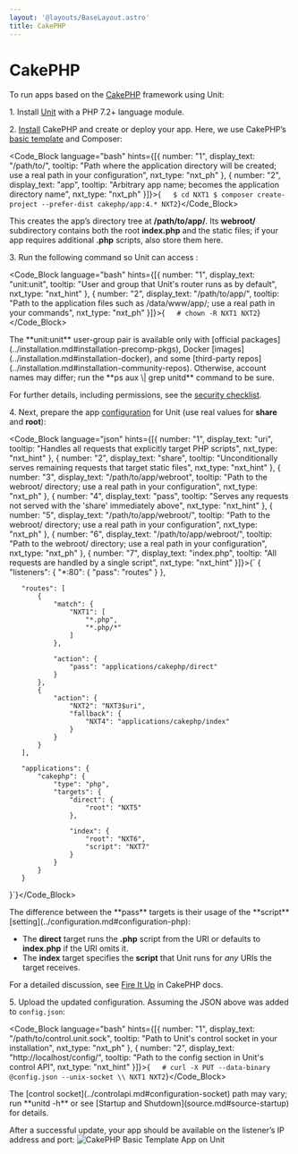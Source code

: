 ```yaml
---
layout: '@layouts/BaseLayout.astro'
title: CakePHP
---
```

# CakePHP

To run apps based on the [CakePHP](https://cakephp.org) framework using Unit:

1\. Install [Unit](../installation.md#installation-precomp-pkgs) with a PHP 7.2+ language module.

2\. [Install](https://book.cakephp.org/4/en/installation.html) CakePHP and create or deploy your app.  Here, we use CakePHP’s [basic template](https://book.cakephp.org/4/en/installation.html#create-a-cakephp-project) and Composer:

<Code_Block language="bash" hints={[{ number: "1", display_text: "/path/to/", tooltip: "Path where the application directory will be created; use a real path in your configuration", nxt_type: "nxt_ph" }, { number: "2", display_text: "app", tooltip: "Arbitrary app name; becomes the application directory name", nxt_type: "nxt_ph" }]}>{`   $ cd NXT1
   $ composer create-project --prefer-dist cakephp/app:4.* NXT2`}</Code_Block>

This creates the app’s directory tree at **/path/to/app/**.  Its **webroot/** subdirectory contains both the root **index.php** and the static files; if your app requires additional **.php** scripts, also store them here.

3\. Run the following command so Unit can access :

<Code_Block language="bash" hints={[{ number: "1", display_text: "unit:unit", tooltip: "User and group that Unit's router runs as by default", nxt_type: "nxt_hint" }, { number: "2", display_text: "/path/to/app/", tooltip: "Path to the application files such as /data/www/app/; use a real path in your commands", nxt_type: "nxt_ph" }]}>{`   # chown -R NXT1 NXT2`}</Code_Block>

<Note type="note">
The **unit:unit** user-group pair is available only with [official packages](../installation.md#installation-precomp-pkgs), Docker [images](../installation.md#installation-docker), and some [third-party repos](../installation.md#installation-community-repos). Otherwise, account names may differ; run the **ps aux \| grep unitd** command to be sure.
</Note>

For further details, including permissions, see the [security checklist](security.md#security-apps).

4\. Next, prepare the app [configuration](../configuration.md#configuration-php) for Unit (use real values for **share** and **root**):

<Code_Block language="json" hints={[{ number: "1", display_text: "uri", tooltip: "Handles all requests that explicitly target PHP scripts", nxt_type: "nxt_hint" }, { number: "2", display_text: "share", tooltip: "Unconditionally serves remaining requests that target static files", nxt_type: "nxt_hint" }, { number: "3", display_text: "/path/to/app/webroot", tooltip: "Path to the webroot/ directory; use a real path in your configuration", nxt_type: "nxt_ph" }, { number: "4", display_text: "pass", tooltip: "Serves any requests not served with the 'share' immediately above", nxt_type: "nxt_hint" }, { number: "5", display_text: "/path/to/app/webroot/", tooltip: "Path to the webroot/ directory; use a real path in your configuration", nxt_type: "nxt_ph" }, { number: "6", display_text: "/path/to/app/webroot/", tooltip: "Path to the webroot/ directory; use a real path in your configuration", nxt_type: "nxt_ph" }, { number: "7", display_text: "index.php", tooltip: "All requests are handled by a single script", nxt_type: "nxt_hint" }]}>{`   {
       "listeners": {
           "*:80": {
               "pass": "routes"
           }
       },

       "routes": [
           {
               "match": {
                   "NXT1": [
                       "*.php",
                       "*.php/*"
                   ]
               },

               "action": {
                   "pass": "applications/cakephp/direct"
               }
           },
           {
               "action": {
                   "NXT2": "NXT3$uri",
                   "fallback": {
                       "NXT4": "applications/cakephp/index"
                   }
               }
           }
       ],

       "applications": {
           "cakephp": {
               "type": "php",
               "targets": {
                   "direct": {
                       "root": "NXT5"
                   },

                   "index": {
                       "root": "NXT6",
                       "script": "NXT7"
                   }
               }
           }
       }
   }`}</Code_Block>

<Note type="note">
The difference between the **pass** targets is their usage of the **script** [setting](../configuration.md#configuration-php):

* The **direct** target runs the **.php** script from the URI or defaults to **index.php** if the URI omits it.
* The **index** target specifies the **script** that Unit runs for *any* URIs the target receives.
</Note>

For a detailed discussion, see [Fire It Up](https://book.cakephp.org/4/en/installation.html#fire-it-up) in CakePHP docs.

5\. Upload the updated configuration.  Assuming the JSON above was added to `config.json`:

<Code_Block language="bash" hints={[{ number: "1", display_text: "/path/to/control.unit.sock", tooltip: "Path to Unit's control socket in your installation", nxt_type: "nxt_ph" }, { number: "2", display_text: "http://localhost/config/", tooltip: "Path to the config section in Unit's control API", nxt_type: "nxt_hint" }]}>{`   # curl -X PUT --data-binary @config.json --unix-socket \\
          NXT1 NXT2`}</Code_Block>

<Note type="note">
The [control socket](../controlapi.md#configuration-socket) path may vary; run **unitd -h** or see [Startup and Shutdown](source.md#source-startup) for details.
</Note>

After a successful update, your app should be available on the listener’s IP address and port: ![CakePHP Basic Template App on Unit](/images/cakephp.png)